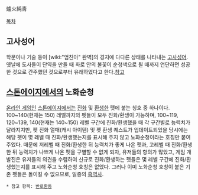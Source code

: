 爐火純靑

[[목차]]
== 고사성어 ==
학문이나 기술 등이 [wiki:"엄친아" 완벽]의 경지에 다다른 상태를 나타내는 [[고사성어]]. 옛날에 도사들이 단약을 만들 때 화로 안의 불꽃이 순청색으로 될 때까지 연단하면 성공한 것으로 간주했던 것으로부터 유래하였다고 한다.[http://imjohnny.egloos.com/1936385 참고]

== [[스톤에이지]]에서의 노화순청 ==
[[온라인 게임]]인 [[스톤에이지]]에서는 [[진화]] 및 [[환생]]한 펫에 붙는 칭호 중 하나이다. 100~140(현재는 150) 레벨까지의 펫들이 모두 진화/환생이 가능하며, 100~119, 120~139, 140(현재는 140~150) 레벨 구간에 진화/환생했을 때 각 구간별로 능력치가 달라지지만, 펫 진화 열매(캐시 아이템) 및 펫 환생 퀘스트가 업데이트되었을 당시에는 해당 펫이 몇 레벨 때 진화/환생했는지를 표시해 주지 않고 노화순청이라는 호칭만 붙여 주었다.
때문에 저레벨 때 진화/환생한 뒤 능력치가 좋게 나온 펫과, 고레벨 때 진화/환생한 뒤 능력치가 나쁘게 나온 펫을 구별할 수 없게 되자, 유저들의 항의가 많았고, 게임 개발진은 유저들의 의견을 수렴하여 신규로 진화/환생하는 펫들은 몇 레벨 구간에 진화/환생했는지를 표시해 주고 노화순청 호칭은 없앴다. 그러나 이미 노화순청 호칭이 붙은 기존 펫들은 돌이킬 수 없으므로, 일종의 [[흑역사]].

 * 참고 항목: [[반로환동]]
